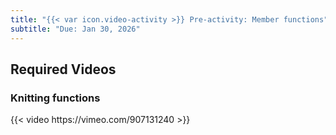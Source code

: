 ```yaml
---
title: "{{< var icon.video-activity >}} Pre-activity: Member functions"
subtitle: "Due: Jan 30, 2026"
---
```


## Required Videos

### Knitting functions

{{< video https://vimeo.com/907131240 >}}
